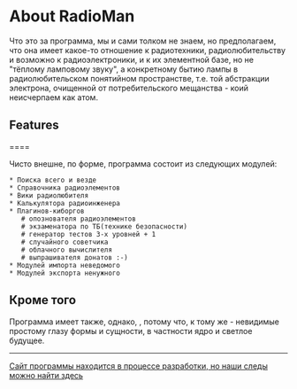 = About RadioMan =
Что это за программа, мы и сами толком не знаем, но предполагаем, что она имеет какое-то отношение к радиотехники, радиолюбительству и возможно к радиоэлектроники, и к их элементной базе, но не "тёплому ламповому звуку", а конкретному бытию лампы в радиолюбительском понятийном пространстве, т.е. той абстракции электрона, очищенной от потребительского мещанства - коий неисчерпаем как атом.

== Features ======

Чисто внешне, по форме, программа состоит из следующих модулей:

 * Поиска всего и везде
 * Справочника радиоэлементов
 * Вики радиолюбителя
 * Калькулятора радиоинженера
 * Плагинов-киборгов
	# опознователя радиоэлементов
	# экзаменатора по ТБ(технике безопасности)
	# генератор тестов 3-х уровней + 1
	# случайного советчика
	# облачного вычислителя
	# выпрашивателя донатов :-)
 * Модулей импорта неведомого
 * Модулей экспорта ненужного

== Кроме того ==

Программа имеет также, однако, , потому что, к тому же - невидимые простому глазу формы и сущности, в частности ядро и светлое будущее.
----
[[[http://fotki.yandex.ru/users/ratelclub/viewed-weekly|Сайт программы находится в процессе разработки, но наши следы можно найти здесь]]